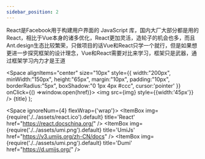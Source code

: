 ```yaml
---
sidebar_position: 2
---
```

React是Facebook用于构建用户界面的 JavaScript 库，国内大厂大部分都是用的React，相比于Vue本身的诸多优化，React更加灵活，造轮子的机会也多，而且Ant.design生态比较繁荣，只做项目的话Vue和React只学一个就行，但是如果想更进一步探究框架的设计理念，Vue和React需要对比来学习，框架只是武器，通过框架学习内力才是王道

<!-- Docusaurus theme component -->

  <Space
    alignItems="center"
    size="10px"
    style={{
    width:"200px",
    minWidth:"150px",
    height:"65px",
    margin:"10px",
    padding:"10px",
    borderRadius:"5px",
    boxShadow:"0 1px 4px #ccc",
    cursor:'pointer'
    }}
    onClick={() =>window.open(href)}>
    <Space><img src={img} style={{width:'45px'}} /></Space>
    <Space flex="1">{title}</Space>
  </Space>
);

<Space ignoreNum={4} flexWrap={'wrap'}>
<ItemBox 
img={require('./../assets/react.ico').default} 
title='React'
href="https://react.docschina.org/" />
<ItemBox 
img={require('./../assets/umi.png').default} 
title='UmiJs'
href="https://v3.umijs.org/zh-CN/docs" />
<ItemBox 
img={require('./../assets/umi.png').default} 
title='Dumi'
href="https://d.umijs.org/" />

</Space>